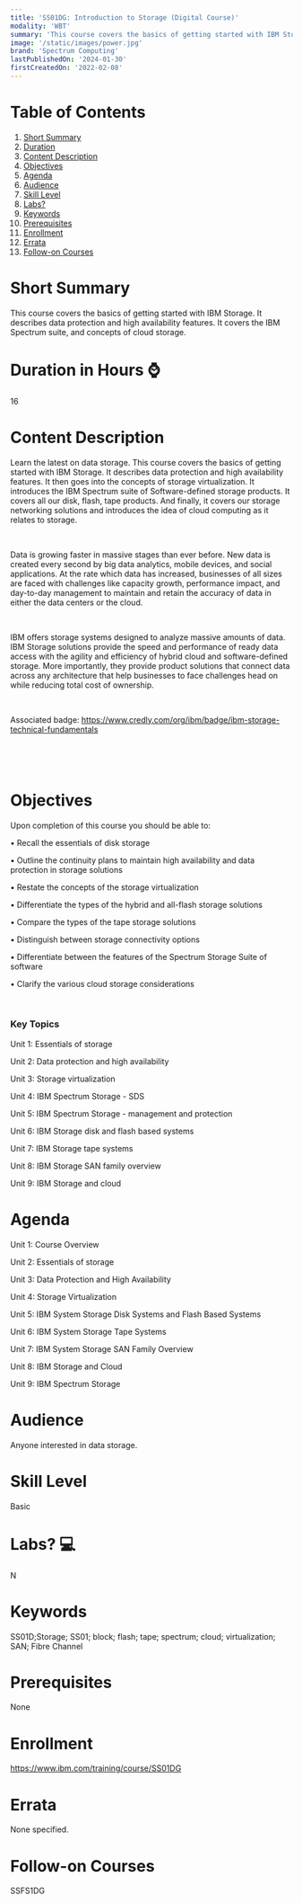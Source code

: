 ```yaml
---
title: 'SS01DG: Introduction to Storage (Digital Course)'
modality: 'WBT'
summary: 'This course covers the basics of getting started with IBM Storage. It describes data protection and high availability features. It covers the IBM Spectrum suite, and concepts of cloud storage.'
image: '/static/images/power.jpg'
brand: 'Spectrum Computing'
lastPublishedOn: '2024-01-30'
firstCreatedOn: '2022-02-08'
---
```

# Table of Contents
1.  [Short Summary](#short-summary)
2.  [Duration](#duration-in-hours-)
3.  [Content Description](#content-description)
4.  [Objectives](#objectives)
5.  [Agenda](#agenda)
6.  [Audience](#audience)
7.  [Skill Level](#skill-level)
8.  [Labs?](#labs-)
9.  [Keywords](#keywords)
10. [Prerequisites](#prerequisites)
11. [Enrollment](#enrollment)
12. [Errata](#errata)
13. [Follow-on Courses](#follow-on-courses)

# Short Summary
This course covers the basics of getting started with IBM Storage. It describes data protection and high availability features. It covers the IBM Spectrum suite, and concepts of cloud storage.

# Duration in Hours ⌚
16

# Content Description
Learn the latest on data storage. This course covers the basics of getting started with IBM Storage. It describes data protection and high availability features. It then goes into the concepts of storage virtualization. It introduces the IBM Spectrum suite of Software-defined storage products. It covers all our disk, flash, tape products. And finally, it covers our storage networking solutions and introduces the idea of cloud computing as it relates to storage. 

 

Data is growing faster in massive stages than ever before. New data is created every second by big data analytics, mobile devices, and social applications. At the rate which data has increased, businesses of all sizes are faced with challenges like capacity growth, performance impact, and day-to-day management to maintain and retain the accuracy of data in either the data centers or the cloud.

 

IBM offers storage systems designed to analyze massive amounts of data. IBM Storage solutions provide the speed and performance of ready data access with the agility and efficiency of hybrid cloud and software-defined storage. More importantly, they provide product solutions that connect data across any architecture that help businesses to face challenges head on while reducing total cost of ownership.

 

Associated badge: https://www.credly.com/org/ibm/badge/ibm-storage-technical-fundamentals

 

 



# Objectives
Upon completion of this course you should be able to:

• Recall the essentials of disk storage

• Outline the continuity plans to maintain high availability and data protection in storage solutions

• Restate the concepts of the storage virtualization

• Differentiate the types of the hybrid and all-flash storage solutions

• Compare the types of the tape storage solutions

• Distinguish between storage connectivity options

• Differentiate between the features of the Spectrum Storage Suite of software

• Clarify the various cloud storage considerations

 

### Key Topics

Unit 1: Essentials of storage 

Unit 2: Data protection and high availability 

Unit 3: Storage virtualization 

Unit 4: IBM Spectrum Storage - SDS 

Unit 5: IBM Spectrum Storage - management and protection 

Unit 6: IBM Storage disk and flash based systems

Unit 7: IBM Storage tape systems 

Unit 8: IBM Storage SAN family overview 

Unit 9: IBM Storage and cloud



# Agenda
Unit 1: Course Overview

Unit 2: Essentials of storage

Unit 3: Data Protection and High Availability

Unit 4: Storage Virtualization

Unit 5: IBM System Storage Disk Systems and Flash Based Systems

Unit 6: IBM System Storage Tape Systems

Unit 7: IBM System Storage SAN Family Overview

Unit 8: IBM Storage and Cloud

Unit 9: IBM Spectrum Storage 



# Audience
Anyone interested in data storage.



# Skill Level
Basic

# Labs? 💻
N

# Keywords
SS01D;Storage; SS01; block; flash; tape; spectrum; cloud; virtualization; SAN; Fibre Channel

# Prerequisites
None



# Enrollment
https://www.ibm.com/training/course/SS01DG

# Errata
None specified.

# Follow-on Courses
SSFS1DG

